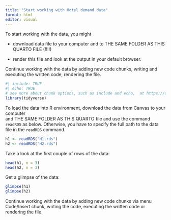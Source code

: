 ```yaml
---
title: "Start working with Hotel demand data"
format: html
editor: visual
---
```


To start working with the data, you might

-   download data file to your computer and to THE SAME FOLDER AS THIS QUARTO FILE (!!!!)

-   render this file and look at the output in your default browser.

Continue working with the data by adding new code chunks, writing and executing the written code, rendering the file.

```r
#| include: TRUE
#| echo: TRUE
# see more about chunk options, such as include and echo,  at https://quarto.org/docs/computations/execution-options.html
library(tidyverse)
```

To load the data into R environment, download the data from Canvas to your computer \
and THE SAME FOLDER AS THIS QUARTO file and use the command `readRDS` as below. Otherwise, you have to specify the full path to the data file in the `readRDS` command.

```r
h1 <- readRDS("H1.rds") 
h2 <- readRDS("H2.rds") 
```

Take a look at the first couple of rows of the data:

```r
head(h1, n = 3)
head(h2, n = 3)
```

Get a glimpse of the data:

```r
glimpse(h1)
glimpse(h2)
```

Continue working with the data by adding new code chunks via menu Code/Insert chunk, writing the code, executing the written code or rendering the file.

```r
```
